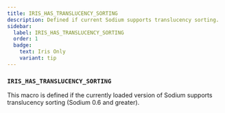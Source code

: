 ```yaml
---
title: IRIS_HAS_TRANSLUCENCY_SORTING
description: Defined if current Sodium supports translucency sorting.
sidebar:
  label: IRIS_HAS_TRANSLUCENCY_SORTING
  order: 1
  badge:
    text: Iris Only
    variant: tip
---
```


### `IRIS_HAS_TRANSLUCENCY_SORTING`

This macro is defined if the currently loaded version of Sodium supports translucency sorting (Sodium 0.6 and greater).